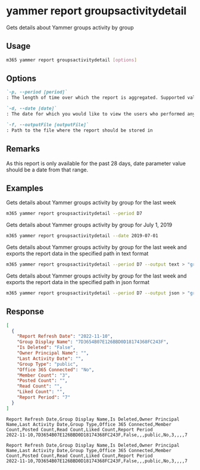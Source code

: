 
# yammer report groupsactivitydetail

Gets details about Yammer groups activity by group

## Usage

```sh
m365 yammer report groupsactivitydetail [options]
```

## Options

```md defintion-list
`-p, --period [period]`
: The length of time over which the report is aggregated. Supported values `D7,D30,D90,D180`

`-d, --date [date]`
: The date for which you would like to view the users who performed any activity. Supported date format is `YYYY-MM-DD`.

`-f, --outputFile [outputFile]`
: Path to the file where the report should be stored in
```

<Global />

## Remarks

As this report is only available for the past 28 days, date parameter value should be a date from that range.

## Examples

Gets details about Yammer groups activity by group for the last week

```sh
m365 yammer report groupsactivitydetail --period D7
```

Gets details about Yammer groups activity by group for July 1, 2019

```sh
m365 yammer report groupsactivitydetail --date 2019-07-01
```

Gets details about Yammer groups activity by group for the last week and exports the report data in the specified path in text format

```sh
m365 yammer report groupsactivitydetail --period D7 --output text > "groupsactivitydetail.txt"
```

Gets details about Yammer groups activity by group for the last week and exports the report data in the specified path in json format

```sh
m365 yammer report groupsactivitydetail --period D7 --output json > "groupsactivitydetail.json"
```

## Response

<Tabs>
  <TabItem value="json" label="JSON">

  ```json
  [
    {
      "Report Refresh Date": "2022-11-10",
      "Group Display Name": "7D3654B07E126BBD0D18174368FC243F",
      "Is Deleted": "False",
      "Owner Principal Name": "",
      "Last Activity Date": "",
      "Group Type": "public",
      "Office 365 Connected": "No",
      "Member Count": "3",
      "Posted Count": "",
      "Read Count": "",
      "Liked Count": "",
      "Report Period": "7"
    }
  ]
  ```

  </TabItem>
  <TabItem value="text" label="Text">

  ```text
  Report Refresh Date,Group Display Name,Is Deleted,Owner Principal Name,Last Activity Date,Group Type,Office 365 Connected,Member Count,Posted Count,Read Count,Liked Count,Report Period
  2022-11-10,7D3654B07E126BBD0D18174368FC243F,False,,,public,No,3,,,,7
  ```

  </TabItem>
  <TabItem value="csv" label="CSV">

  ```csv
  Report Refresh Date,Group Display Name,Is Deleted,Owner Principal Name,Last Activity Date,Group Type,Office 365 Connected,Member Count,Posted Count,Read Count,Liked Count,Report Period
  2022-11-10,7D3654B07E126BBD0D18174368FC243F,False,,,public,No,3,,,,7
  ```

  </TabItem>
</Tabs>
